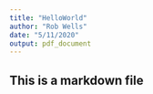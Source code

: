 ```yaml
---
title: "HelloWorld"
author: "Rob Wells"
date: "5/11/2020"
output: pdf_document
---
```

## This is a markdown file


